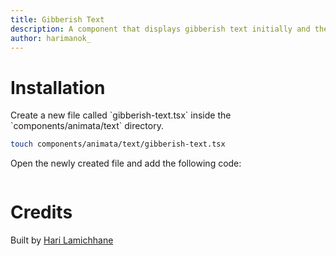 ```yaml
---
title: Gibberish Text
description: A component that displays gibberish text initially and then reveals the actual text.
author: harimanok_
---
```


<ComponentPreview name="text-gibberish-text--docs" />

# Installation

<Steps>
  <Step>Create a new file called `gibberish-text.tsx` inside the `components/animata/text` directory.</Step>

```bash
touch components/animata/text/gibberish-text.tsx
```

<Step>Open the newly created file and add the following code:</Step>

```jsx file=<rootDir>/animata/text/gibberish-text.tsx

```

</Steps>

# Credits

Built by [Hari Lamichhane](https://github.com/hari)
